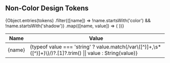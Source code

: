 
<Meta title="Foundations/Tokens" />

<h2 className="text-2xl font-bold mb-4 text-gray-800 mt-8">Non-Color Design Tokens</h2>

<table style={{ width: '100%', borderCollapse: 'collapse' }}>
  <thead>
    <tr>
      <th style={{ textAlign: 'left', padding: '8px', borderBottom: '1px solid #eee' }}>Name</th>
      <th style={{ textAlign: 'left', padding: '8px', borderBottom: '1px solid #eee' }}>Value</th>
    </tr>
  </thead>
  <tbody>
    {Object.entries(tokens)
      .filter(([name]) => !name.startsWith('color') && !name.startsWith('shadow'))
      .map(([name, value]) => (
        <tr key={name}>
          <td style={{ padding: '8px', borderBottom: '1px solid #eee' }}>{name}</td>
          <td style={{ padding: '8px', borderBottom: '1px solid #eee' }}>
            {typeof value === 'string'
              ? value.match(/var\([^)]+,\s*([^)]+)\)/)?.[1]?.trim() || value
              : String(value)}
          </td>
        </tr>
      ))}
  </tbody>
</table>
